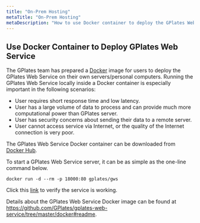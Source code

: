 ```yaml
---
title: "On-Prem Hosting"
metaTitle: "On-Prem Hosting"
metaDescription: "How to use Docker container to deploy the GPlates Web Service on your own servers/personal computers."
---
```


## Use Docker Container to Deploy GPlates Web Service

The GPlates team has prepared a [Docker](https://www.docker.com/) image for users to deploy the GPlates Web Service on their own servers/personal computers. 
Running the GPlates Web Service locally inside a Docker container is especially important in the following scenarios:

* User requires short response time and low latency.
* User has a large volume of data to process and can provide much more computational power than GPlates server.
* User has security concerns about sending their data to a remote server.
* User cannot access service via Internet, or the quality of the Internet connection is very poor.

The GPlates Web Service Docker container can be downloaded from [Docker Hub](https://hub.docker.com/r/gplates/gws). 

To start a GPlates Web Service server, it can be as simple as the one-line command below.

```shell
docker run -d --rm -p 18000:80 gplates/gws
```

Click this [link](http://localhost:18000/reconstruct/reconstruct_points/?points=95,54,142,-33&time=140) to verify the service is working.

Details about the GPlates Web Service Docker image can be found at https://github.com/GPlates/gplates-web-service/tree/master/docker#readme.